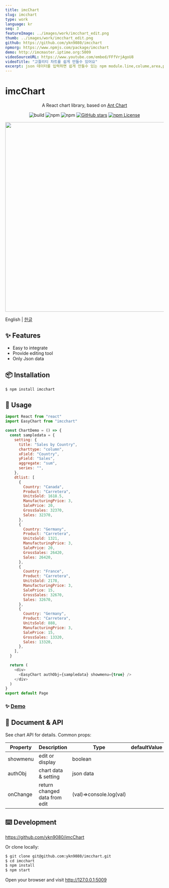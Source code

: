 ```yaml
---
title: imcChart
slug: imcchart
type: work
language: kr
seq: 3
featureImage: ../images/work/imcchart_edit.png
thumb: ../images/work/imcchart_edit.png
github: https://github.com/ykn9080/imcchart
npmorg: https://www.npmjs.com/package/imcchart
demo: http://imcmaster.iptime.org:5009
videoSourceURL: https://www.youtube.com/embed/FFfVrjAgoU8
videoTitle: "고퀄리티 차트를 쉽게 만들수 있어요"
excerpt: json 데이터를 입력하면 쉽게 만들수 있는 npm module.line,colume,area,pie chart를 사용할 수있다.imcdashboard의 모듈로 삽입하여 사용할 수 있다.
---
```


# imcChart

<div align="center">

A React chart library, based on [Ant Chart](https://github.com/antvis/G2Plot)

![build](https://github.com/ant-design/ant-design-charts/workflows/build/badge.svg)
![npm](https://img.shields.io/npm/v/@ant-design/charts)
![npm](https://img.shields.io/npm/dm/@ant-design/charts)
[![GitHub stars](https://img.shields.io/github/stars/ant-design/ant-design-charts)](https://github.com/ant-design/ant-design-charts/stargazers)
[![npm License](https://img.shields.io/npm/l/@ant-design/charts.svg)](https://www.npmjs.com/package/@ant-design/charts)

</div>

<div align="center">
  <img src="https://i.ibb.co/LP9mPFg/imcchart-edit.png" width="600" />
</div>

English | [한글](./README-kr_KR.md)

## ✨ Features

- Easy to integrate
- Provide editing tool
- Only Json data

## 📦 Installation

```bash | pure
$ npm install imcchart
```

## 🔨 Usage

```js | pure
import React from "react"
import EasyChart from "imcchart"

const ChartDemo = () => {
  const sampledata = {
    setting: {
      title: "Sales by Country",
      charttype: "column",
      xField: "Country",
      yField: "Sales",
      aggregate: "sum",
      series: "",
    },
    dtlist: [
      {
        Country: "Canada",
        Product: "Carretera",
        UnitsSold: 1618.5,
        ManufacturingPrice: 3,
        SalePrice: 20,
        GrossSales: 32370,
        Sales: 32370,
      },
      {
        Country: "Germany",
        Product: "Carretera",
        UnitsSold: 1321,
        ManufacturingPrice: 3,
        SalePrice: 20,
        GrossSales: 26420,
        Sales: 26420,
      },
      {
        Country: "France",
        Product: "Carretera",
        UnitsSold: 2178,
        ManufacturingPrice: 3,
        SalePrice: 15,
        GrossSales: 32670,
        Sales: 32670,
      },
      {
        Country: "Germany",
        Product: "Carretera",
        UnitsSold: 888,
        ManufacturingPrice: 3,
        SalePrice: 15,
        GrossSales: 13320,
        Sales: 13320,
      },
    ],
  }

  return (
    <div>
      <EasyChart authObj={sampledata} showmenu={true} />
    </div>
  )
}
export default Page
```

### ✨ [Demo](http://imcmaster.iptime.org:5009)

## 📜 Document & API

See chart API for details. Common props:

| Property | Description                   | Type                    | defaultValue |
| -------- | ----------------------------- | ----------------------- | ------------ |
| showmenu | edit or display               | boolean                 |              |
| authObj  | chart data & setting          | json data               |              |
| onChange | return changed data from edit | (val)=>console.log(val) |              |

## ⌨️ Development

https://github.com/ykn9080/imcChart

Or clone locally:

```bash
$ git clone git@github.com:ykn9080/imcchart.git
$ cd imcchart
$ npm install
$ npm start
```

Open your browser and visit http://127.0.0.1:5009
